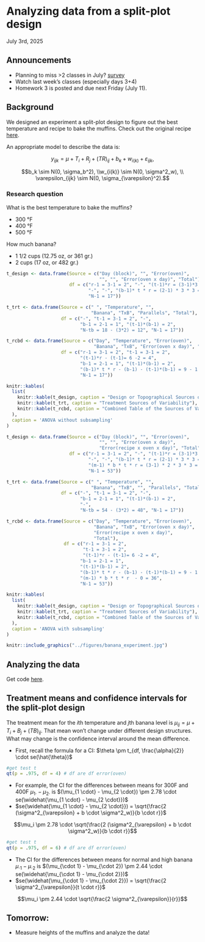 # Analyzing data from a split-plot design  
July 3rd, 2025  

## Announcements

- Planning to miss >2 classes in July? [survey](https://forms.gle/TwhpwMD9i7ybawSa9) 
- Watch last week's classes (especially days 3+4) 
- Homework 3 is posted and due next Friday (July 11). 

## Background  

We designed an experiment a split-plot design to figure out the best temperature and recipe to bake the muffins. Check out the original recipe [here](https://www.ouichefnetwork.com/2016/06/a-life-changing-banana-nut-muffin.html).

An appropriate model to describe the data is: 

$$y_{ijk} = \mu + T_i + R_j + (TR)_{ij} + b_k + w_{i(k)} + \varepsilon_{ijk},$$

$$b_k \sim N(0, \sigma_b^2), \\w_{i(k)} \sim N(0, \sigma^2_w), \\ \varepsilon_{ijk} \sim N(0, \sigma_{\varepsilon}^2).$$


### Research question

What is the best temperature to bake the muffins? 

- 300 °F
- 400 °F
- 500 °F

How much banana? 

- 1 1/2 cups (12.75 oz, or 361 gr.)
- 2 cups (17 oz, or 482 gr.) 


```r
t_design <- data.frame(Source = c("Day (block)", "", "Error(oven)", 
                                  "", "", "Error(oven x day)", "Total"),
                       df = c("r-1 = 3-1 = 2", "-", "(t-1)*r = (3-1)*3 = 6",
                              "-", "-", "(b-1)* t * r = (2-1) * 3 * 3 = 9",
                              "N-1 = 17"))

t_trt <- data.frame(Source = c(" ", "Temperature", "", 
                               "Banana", "TxB", "Parallels", "Total"),
                    df = c("-", "t-1 = 3-1 = 2", "-",
                           "b-1 = 2-1 = 1", "(t-1)*(b-1) = 2", 
                           "N-tb = 18 - (3*2) = 12", "N-1 = 17"))

t_rcbd <- data.frame(Source = c("Day", "Temperature", "Error(oven)",
                                "Banana", "TxB", "Error(oven x day)", "Total"),
                    df = c("r-1 = 3-1 = 2", "t-1 = 3-1 = 2",
                           "(t-1)*r - (t-1)= 6 -2 = 4",
                           "b-1 = 2-1 = 1", "(t-1)*(b-1) = 2", 
                           "(b-1)* t * r - (b-1) - (t-1)*(b-1) = 9 - 1 -2 = 6",
                           "N-1 = 17"))

knitr::kables(
  list(
    knitr::kable(t_design, caption = "Design or Topographical Sources of Variability"),
    knitr::kable(t_trt, caption = "Treatment Sources of Variability"),
    knitr::kable(t_rcbd, caption = "Combined Table of the Sources of Variability")
  ),
  caption = 'ANOVA without subsampling'
)
```


```r
t_design <- data.frame(Source = c("Day (block)", "", "Error(oven)", 
                                  "", "", "Error(oven x day)", 
                                  "Error(recipe x oven x day)", "Total"),
                       df = c("r-1 = 3-1 = 2", "-", "(t-1)*r = (3-1)*3 = 6",
                              "-", "-", "(b-1)* t * r = (2-1) * 3 * 3 = 9",
                              "(m-1) * b * t * r = (3-1) * 2 * 3 * 3 = 36",
                              "N-1 = 53"))

t_trt <- data.frame(Source = c(" ", "Temperature", "", 
                               "Banana", "TxB", "", "Parallels", "Total"),
                    df = c("-", "t-1 = 3-1 = 2", "-",
                           "b-1 = 2-1 = 1", "(t-1)*(b-1) = 2",
                           "-",
                           "N-tb = 54 - (3*2) = 48", "N-1 = 17"))

t_rcbd <- data.frame(Source = c("Day", "Temperature", "Error(oven)",
                                "Banana", "TxB", "Error(oven x day)",
                                "Error(recipe x oven x day)",
                                "Total"),
                     df = c("r-1 = 3-1 = 2", 
                            "t-1 = 3-1 = 2", 
                            "(t-1)*r - (t-1)= 6 -2 = 4",
                           "b-1 = 2-1 = 1", 
                           "(t-1)*(b-1) = 2", 
                           "(b-1)* t * r - (b-1) - (t-1)*(b-1) = 9 - 1 -2 = 6",
                           "(m-1) * b * t * r  - 0 = 36",
                           "N-1 = 53"))

knitr::kables(
  list(
    knitr::kable(t_design, caption = "Design or Topographical Sources of Variability"),
    knitr::kable(t_trt, caption = "Treatment Sources of Variability"),
    knitr::kable(t_rcbd, caption = "Combined Table of the Sources of Variability")
  ),
  caption = 'ANOVA with subsampling'
)
```

```r
knitr::include_graphics("../figures/banana_experiment.jpg")
```

## Analyzing the data  


Get code [here](../scripts/07032025_muffin_analysis.Rmd). 


## Treatment means and confidence intervals for the split-plot design  

The treatment mean for the $i$th temperature and $j$th banana level is $\mu_{ij} = \mu + T_i + B_j +(TB)_{ij}$. 
That mean won't change under different design structures. 
What may change is the confidence interval around the mean difference.  

- First, recall the formula for a CI: $\theta \pm t_{df, \frac{\alpha}{2}} \cdot se(\hat{\theta})$

```r
#get test t
qt(p = .975, df = 4) # df are df error(oven)
```

- For example, the CI for the differences between means for 300F and 400F $\mu_{1 \cdot} - \mu_{2 \cdot}$ is $(\mu_{1 \cdot} - \mu_{2 \cdot}) \pm 2.78 \cdot se(\widehat{\mu_{1 \cdot} - \mu_{2 \cdot}})$ 
- $se(\widehat{\mu_{1 \cdot} - \mu_{2 \cdot}}) = \sqrt{\frac{2 (\sigma^2_{\varepsilon} + b  \cdot \sigma^2_w)}{b \cdot r}}$

$$\mu_i \pm 2.78 \cdot \sqrt{\frac{2 (\sigma^2_{\varepsilon} + b \cdot \sigma^2_w)}{b \cdot r}}$$


```r
#get test t
qt(p = .975, df = 6) # df are df error(oven)
```

- The CI for the differences between means for normal and high banana $\mu_{\cdot 1} - \mu_{\cdot 2}$ is $(\mu_{\cdot 1} - \mu_{\cdot 2}) \pm 2.44 \cdot se(\widehat{\mu_{\cdot 1} - \mu_{\cdot 2}})$ 
- $se(\widehat{\mu_{\cdot 1} - \mu_{\cdot 2}}) = \sqrt{\frac{2 \sigma^2_{\varepsilon}}{t \cdot r}}$

$$\mu_i \pm 2.44 \cdot \sqrt{\frac{2 \sigma^2_{\varepsilon}}{r}}$$

## Tomorrow: 

- Measure heights of the muffins and analyze the data!  

